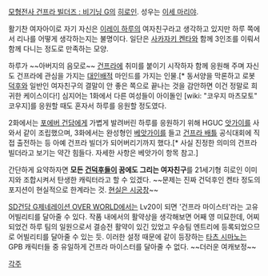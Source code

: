 [[모형전사 건프라 빌더즈 : 비기닝 G]]의 [[히로인]]. 성우는 [[이세 마리야]].

활기찬 여자아이로 자기 자신은 [[이레이 하루]]의 여자친구라고 생각하고 있지만 하루 쪽에서 리나를 어떻게 생각하는지는 불명이다. 일단은 [[사카자키 켄타]]와 함께 3인조를 이뤄서 함께 다니는 정도로 만족하는 모양.

하루가 ~~아버지의 음모로~~ [[건프라]]에 취미를 붙이기 시작하자 함께 응원해 주며 자신도 건프라에 관심을 가지는 [[대인배]]적 마인드를 가지는 인물.[* 동서양을 막론하고 로봇[[덕후]]와 일반인 여자친구의 결말이 안 좋은 쪽으로 끝나는 것을 감안하면 이건 정말로 희귀한 케이스이다!] 심지어는 1화에서 다른 여성들이 아이돌인 [wiki: "코우지 마츠모토" 코우지]를 응원할 때도 혼자서 하루를 응원할 정도였다.
 
2화에서는 [[포에버 건담]]에게 가볍게 발려버린 하루를 응원하기 위해 HGUC [[앗가이]]를 사 와서 같이 조립했으며, 3화에서는 완성형인 [[베앗가이]]를 들고 [[건프라 배틀]] 공식대회에 직접 출전하는 등 아예 건프라 빌더가 되어버리기까지 했다.[* 사실 진정한 의미의 건프라 빌더라고 보기는 약간 힘들다. 자세한 사항은 베앗가이 항목 참고.]

간단하게 요약하자면 '''모든 [[건덕후]]들이 꿈에도 그리는 여자친구'''를 21세기형 히로인 이미지와 조합시켜서 탄생한 캐릭터라고 할 수 있겠다. ~~문제는 진짜 건덕후인 켄타 정도의 포지션이 현실적으로 한계라는 것. [[현실은 시궁창]]~~

[[SD건담 G제네레이션 OVER WORLD]]에서는 Lv20이 되면 '건프라 마이스터'라는 고유 어빌리티를 달아줄 수 있다. 작품 내에서의 활약상을 생각해보면 어째 영 미묘한데, 어찌 되었건 하루 팀의 일원으로서 결승전 활약이 있긴 있었고 우승팀 엔트리에 등록되었으므로 어빌리티를 달아줄 수 있는 듯. 이러한 설정 때문에 같이 등장하는 [[타츠 시마노]]는 GPB 캐릭터들 중 유일하게 건프라 마이스터를 달아줄 수 없다. ~~더러운 여캐보정~~

[[각주]]
